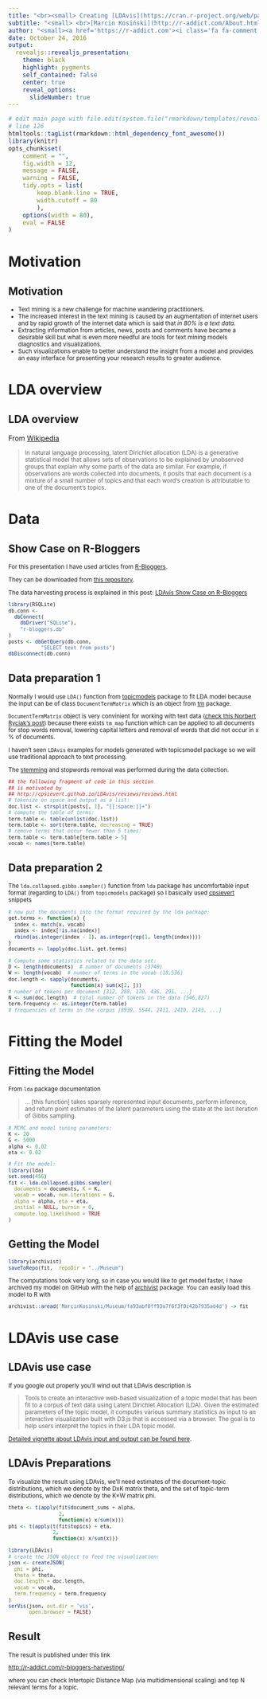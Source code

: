 ```yaml
---
title: "<br><small> Creating [LDAvis](https://cran.r-project.org/web/packages/LDAvis/index.html) - A Tutorial </small>"
subtitle: "<small> <br>[Marcin Kosiński](http://r-addict.com/About.html) </small>"
author: "<small><a href='https://r-addict.com'><i class='fa fa-comment'></i></a>&nbsp;&nbsp;<a href='https://stackoverflow.com/users/3857701'><i class='fa fa-stack-overflow'></i></a>&nbsp;&nbsp;<a href='https://github.com/MarcinKosinski'><i class='fa fa-github'></i></a>&nbsp;&nbsp;<a href='mailto:m.p.kosinski@gmail.com'><i class='fa fa-envelope-o'></i></a></small><br>"
date: October 24, 2016
output:
  revealjs::revealjs_presentation:
    theme: black
    highlight: pygments
    self_contained: false
    center: true
    reveal_options:
      slideNumber: true
---
```



```r
# edit main page with file.edit(system.file("rmarkdown/templates/revealjs_presentation/resources/default.html",package="revealjs"))
# line 126
htmltools::tagList(rmarkdown::html_dependency_font_awesome())
library(knitr)
opts_chunk$set(
	comment = "",
	fig.width = 12, 
	message = FALSE,
	warning = FALSE,
	tidy.opts = list(
		keep.blank.line = TRUE,	
		width.cutoff = 80
		),
	options(width = 80),
	eval = FALSE
)
```

# Motivation

## Motivation

<small>

- Text mining is a new challenge for machine wandering practitioners. 
- The increased interest in the text mining is caused by an augmentation of internet users and by rapid growth of the internet data which is said that *in 80% is a text data*. 
- Extracting information from articles, news, posts and comments have became a desirable skill but what is even more needful are tools for text mining models diagnostics and visualizations. 
- Such visualizations enable to better understand the insight from a model and provides an easy interface for presenting your research results to greater audience.

</small>

# LDA overview

## LDA overview

From [Wikipedia](https://en.wikipedia.org/wiki/Latent_Dirichlet_allocation)

<small>

> In natural language processing, latent Dirichlet allocation (LDA) is a generative statistical model that allows sets of observations to be explained by unobserved groups that explain why some parts of the data are similar. For example, if observations are words collected into documents, it posits that each document is a mixture of a small number of topics and that each word's creation is attributable to one of the document's topics.

</small>

# Data 

## Show Case on R-Bloggers

<small>

For this presentation I have used articles from [R-Bloggers](http://r-bloggers.com/). 

They can be downloaded from [this repository](https://github.com/MarcinKosinski/r-bloggers-harvesting). 

The data harvesting process is explained in this post: [LDAvis Show Case on R-Bloggers](http://r-addict.com/2016/06/21/LDAvis-RBloggers.html)

```r
library(RSQLite)
db.conn <- 
  dbConnect(
    dbDriver("SQLite"),
    "r-bloggers.db"
)
posts <- dbGetQuery(db.conn, 
           "SELECT text from posts")
dbDisconnect(db.conn)
```

</small>

## Data preparation 1

<small>

Normally I would use `LDA()` function from [topicmodels](https://cran.r-project.org/web/packages/topicmodels/topicmodels.pdf) package to fit LDA model because the input can be of class `DocumentTermMatrix` which is an object from [tm](https://cran.r-project.org/web/packages/tm/vignettes/tm.pdf) package. 

`DocumentTermMatrix` object is very convinient for working with text data ([check this Norbert Ryciak's post](http://www.rexamine.com/2014/06/text-mining-in-r-automatic-categorization-of-wikipedia-articles/)) because there exists `tm_map` function which can be applied to all documents for stop words removal, lowering capital letters and removal of words that did not occur in x % of documents. 

I haven't seen `LDAvis` examples for models generated with topicsmodel package so we will use traditional approach to text processing. 

The [stemming](https://en.wikipedia.org/wiki/Lemmatisation) and stopwords removal was performed during the data collection.

```r
## the following fragment of code in this section
## is motivated by
## http://cpsievert.github.io/LDAvis/reviews/reviews.html
# tokenize on space and output as a list:
doc.list <- strsplit(posts[, 1], "[[:space:]]+")
# compute the table of terms:
term.table <- table(unlist(doc.list))
term.table <- sort(term.table, decreasing = TRUE)
# remove terms that occur fewer than 5 times:
term.table <- term.table[term.table > 5]
vocab <- names(term.table)
```

</small>

## Data preparation 2

<small>

The `lda.collapsed.gibbs.sampler()` function from `lda` package has uncomfortable input format (regarding to `LDA()` from `topicmodels` package) so I basically used [cpsievert](https://github.com/cpsievert) snippets

```r

# now put the documents into the format required by the lda package:
get.terms <- function(x) {
  index <- match(x, vocab)
  index <- index[!is.na(index)]
  rbind(as.integer(index - 1), as.integer(rep(1, length(index))))
}
documents <- lapply(doc.list, get.terms)

# Compute some statistics related to the data set:
D <- length(documents)  # number of documents (3740)
W <- length(vocab)  # number of terms in the vocab (18,536)
doc.length <- sapply(documents, 
                     function(x) sum(x[2, ]))  
# number of tokens per document [312, 288, 170, 436, 291, ...]
N <- sum(doc.length)  # total number of tokens in the data (546,827)
term.frequency <- as.integer(term.table)  
# frequencies of terms in the corpus [8939, 5544, 2411, 2410, 2143, ...]
```

</small>

# Fitting the Model

## Fitting the Model

<small>

From `lda` package documentation

> ... [this function] takes sparsely represented input documents, perform inference, and return point estimates of the latent parameters using the state at the last iteration of Gibbs sampling. 

```r
# MCMC and model tuning parameters:
K <- 20
G <- 5000
alpha <- 0.02
eta <- 0.02

# Fit the model:
library(lda)
set.seed(456)
fit <- lda.collapsed.gibbs.sampler(
  documents = documents, K = K, 
  vocab = vocab, num.iterations = G, 
  alpha = alpha, eta = eta, 
  initial = NULL, burnin = 0,
  compute.log.likelihood = TRUE
)
```

</small>

## Getting the Model

<small>

```r
library(archivist)
saveToRepo(fit,  repoDir = "../Museum")
```

The computations took very long, so in case you would like to 
get model faster, I have archived my model on GitHub with the help of
[archivist](http://r-bloggers.com/r-hero-saves-backup-city-with-archivist-and-github/) package.
You can easily load this model to R with
```r
archivist::aread('MarcinKosinski/Museum/fa93abf0ff93a7f6f3f0c42b7935ad4d') -> fit
```

</small>

# LDAvis use case

## LDAvis use case

<small>

If you google out properly you'll wind out that LDAvis description is

> Tools to create an interactive web-based visualization of a topic model that has been fit to a corpus of text data using Latent Dirichlet Allocation (LDA). Given the estimated parameters of the topic model, it computes various summary statistics as input to an interactive visualization built with D3.js that is accessed via a browser. The goal is to help users interpret the topics in their LDA topic model.

[Detailed vignette about LDAvis input and output can be found here](https://cran.r-project.org/web/packages/LDAvis/vignettes/details.pdf).

</small>

## LDAvis Preparations


<small>

To visualize the result using LDAvis, we'll need estimates of the document-topic distributions, which we denote by the DxK matrix theta, and the set of topic-term distributions, which we denote by the K×W matrix phi. 


```r
theta <- t(apply(fit$document_sums + alpha,
                 2,
                 function(x) x/sum(x)))
phi <- t(apply(t(fit$topics) + eta,
               2,
               function(x) x/sum(x)))
```

```r
library(LDAvis)
# create the JSON object to feed the visualization:
json <- createJSON(
  phi = phi, 
  theta = theta, 
  doc.length = doc.length, 
  vocab = vocab, 
  term.frequency = term.frequency
)
serVis(json, out.dir = 'vis', 
       open.browser = FALSE)
```

</small>

## Result

<small>

The result is published under this link 

[http://r-addict.com/r-bloggers-harvesting/](http://r-addict.com/r-bloggers-harvesting/) 

where you can check Intertopic Distance Map (via multidimensional scaling) 
and top N relevant terms for a topic.

</small>